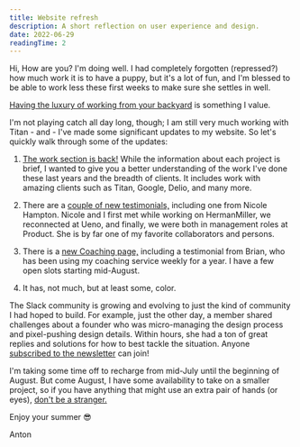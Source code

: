```yaml
---
title: Website refresh
description: A short reflection on user experience and design.
date: 2022-06-29
readingTime: 2
---
```


Hi,
How are you? I'm doing well. I had completely forgotten (repressed?) how much work it is to have a puppy, but it's a lot of fun, and I'm blessed to be able to work less these first weeks to make sure she settles in well.

<a href="https://twitter.com/antonsten/status/1542061590480130053?s=20&t=jaxp_Mh53uq-_nNfnEI7cQ">Having the luxury of working from your backyard</a> is something I value.

I'm not playing catch all day long, though; I am still very much working with Titan - and - I've made some significant updates to my website. So let's quickly walk through some of the updates:

1. <a href="/work">The work section is back!</a> While the information about each project is brief, I wanted to give you a better understanding of the work I've done these last years and the breadth of clients. It includes work with amazing clients such as Titan, Google, Delio, and many more.

2. There are a <a href="/testimonials">couple of new testimonials,</a> including one from Nicole Hampton. Nicole and I first met while working on HermanMiller, we reconnected at Ueno, and finally, we were both in management roles at Product. She is by far one of my favorite collaborators and persons.

3. There is a <a href="/coaching">new Coaching page,</a> including a testimonial from Brian, who has been using my coaching service weekly for a year. I have a few open slots starting mid-August.

4. It has, not much, but at least some, color.

The Slack community is growing and evolving to just the kind of community I had hoped to build. For example, just the other day, a member shared challenges about a founder who was micro-managing the design process and pixel-pushing design details. Within hours, she had a ton of great replies and solutions for how to best tackle the situation. Anyone <a href="/newsletter">subscribed to the newsletter</a> can join!

I'm taking some time off to recharge from mid-July until the beginning of August. But come August, I have some availability to take on a smaller project, so if you have anything that might use an extra pair of hands (or eyes), <a href="/contact">don't be a stranger.</a>

Enjoy your summer 😎

Anton